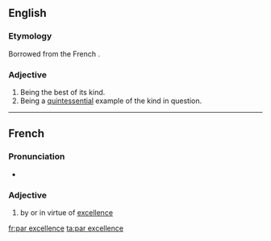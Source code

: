 ==English==

===Etymology===
Borrowed from the French {{term|par excellence||by excellence|lang=fr}}.

===Adjective===
{{en-adv|-|sg=[[par]] [[excellence]]}}

# Being the best of its kind.
# Being a [[quintessential]] example of the kind in question.

----

==French==

===Pronunciation===
* {{IPA|lang=fr|/paʁ ɛk.sɛ.lɑ̃s/}}

===Adjective===
{{fr-adj|sg=[[par]] [[excellence]]}}

# by or in virtue of [[excellence]]

[[fr:par excellence]]
[[ta:par excellence]]